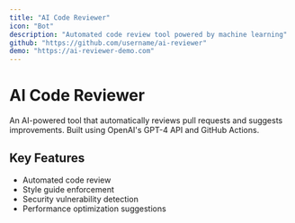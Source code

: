 ```yaml
---
title: "AI Code Reviewer"
icon: "Bot"
description: "Automated code review tool powered by machine learning"
github: "https://github.com/username/ai-reviewer"
demo: "https://ai-reviewer-demo.com"
---
```


# AI Code Reviewer

An AI-powered tool that automatically reviews pull requests and suggests improvements. Built using
OpenAI's GPT-4 API and GitHub Actions.

## Key Features

- Automated code review
- Style guide enforcement
- Security vulnerability detection
- Performance optimization suggestions
